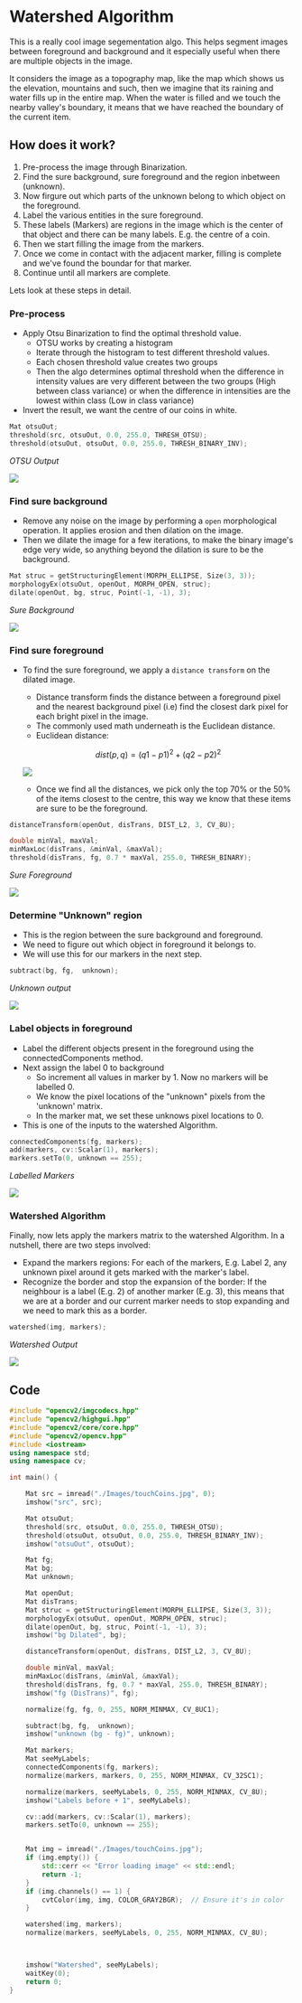 
# Watershed Algorithm

This is a really cool image segementation algo. This helps segment images between foreground and background and it especially useful when there are multiple objects in the image.

It considers the image as a topography map, like the map which shows us the elevation, mountains and such, then we imagine that its raining and water fills up in the entire map. When the water is filled and we touch the nearby valley's boundary, it means that we have reached the boundary of the current item.

## How does it work?

1. Pre-process the image through Binarization.
1. Find the sure background, sure foreground and the region inbetween (unknown).
1. Now firgure out which parts of the unknown belong to which object on the foreground.
1. Label the various entities in the sure foreground.
1. These labels (Markers) are regions in the image which is the center of that object and there can be many labels. E.g. the centre of a coin.
1. Then we start filling the image from the markers.
1. Once we come in contact with the adjacent marker, filling is complete and we've found the boundar for that marker.
1. Continue until all markers are complete.

Lets look at these steps in detail.

<Steps>

### Pre-process

- Apply Otsu Binarization to find the optimal threshold value.
  - OTSU works by creating a histogram
  - Iterate through the histogram to test different threshold values.
  - Each chosen threshold value creates two groups
  - Then the algo determines optimal threshold when
    the difference in intensity values are very different between the two groups (High between class variance) or when the difference in intensities are the lowest within class (Low in class variance)
- Invert the result, we want the centre of our coins in white.

```cpp
Mat otsuOut;
threshold(src, otsuOut, 0.0, 255.0, THRESH_OTSU);
threshold(otsuOut, otsuOut, 0.0, 255.0, THRESH_BINARY_INV);
```

_OTSU Output_

<Image src="/img/opencv/watershed/otsuOut.png" height={200} width={200} />

### Find sure background

- Remove any noise on the image by performing a `open` morphological operation. It applies erosion and then dilation on the image.
- Then we dilate the image for a few iterations, to make the binary image's edge very wide, so anything beyond the dilation is sure to be the background.

```cpp
Mat struc = getStructuringElement(MORPH_ELLIPSE, Size(3, 3));
morphologyEx(otsuOut, openOut, MORPH_OPEN, struc);
dilate(openOut, bg, struc, Point(-1, -1), 3);
```

_Sure Background_

<Image src="/img/opencv/watershed/SureBG.png" height={200} width={200} />

### Find sure foreground

- To find the sure foreground, we apply a `distance transform` on the dilated image.

  - Distance transform finds the distance between a foreground pixel and the nearest background pixel (i.e) find the closest dark pixel for each bright pixel in the image.
  - The commonly used math underneath is the Euclidean distance.
  - Euclidean distance:

  ```math
    dist(p,q) = (q1 - p1)^2 + (q2 - p2)^2
  ```

  <Image
    src="/img/opencv/watershed/euclideanDistance.jpg"
    height={200}
    width={200}
  />

  - Once we find all the distances, we pick only the top 70% or the 50% of the items closest to the centre, this way we know that these items are sure to be the foreground.

```cpp
distanceTransform(openOut, disTrans, DIST_L2, 3, CV_8U);

double minVal, maxVal;
minMaxLoc(disTrans, &minVal, &maxVal);
threshold(disTrans, fg, 0.7 * maxVal, 255.0, THRESH_BINARY);
```

_Sure Foreground_

<Image src="/img/opencv/watershed/Distrans.png" height={200} width={200} />

### Determine "Unknown" region

- This is the region between the sure background and foreground.
- We need to figure out which object in foreground it belongs to.
- We will use this for our markers in the next step.

```cpp
subtract(bg, fg,  unknown);
```

_Unknown output_

<Image src="/img/opencv/watershed/Unknown.png" height={200} width={200} />

### Label objects in foreground

- Label the different objects present in the foreground using the connectedComponents method.
- Next assign the label 0 to background
  - So increment all values in marker by 1. Now no markers will be labelled 0.
  - We know the pixel locations of the "unknown" pixels from the 'unknown' matrix.
  - In the marker mat, we set these unknows pixel locations to 0.
- This is one of the inputs to the watershed Algorithm.

```cpp
connectedComponents(fg, markers);
add(markers, cv::Scalar(1), markers);
markers.setTo(0, unknown == 255);
```

_Labelled Markers_

<Image src="/img/opencv/watershed/Markers.png" height={200} width={200} />

### Watershed Algorithm

Finally, now lets apply the markers matrix to the watershed Algorithm. In a nutshell, there are two steps involved:

- Expand the markers regions:
  For each of the markers, E.g. Label 2, any unknown pixel around it gets marked with the marker's label.
- Recognize the border and stop the expansion of the border:
  If the neighbour is a label (E.g. 2) of another marker (E.g. 3), this means that we are at a border and our current marker needs to stop expanding and we need to mark this as a border.

```cpp
watershed(img, markers);
```

_Watershed Output_

<Image src="/img/opencv/watershed/watershed.png" height={200} width={200} />

</Steps>

## Code

```cpp
#include "opencv2/imgcodecs.hpp"
#include "opencv2/highgui.hpp"
#include "opencv2/core/core.hpp"
#include "opencv2/opencv.hpp"
#include <iostream>
using namespace std;
using namespace cv;

int main() {

	Mat src = imread("./Images/touchCoins.jpg", 0);
	imshow("src", src);

	Mat otsuOut;
	threshold(src, otsuOut, 0.0, 255.0, THRESH_OTSU);
	threshold(otsuOut, otsuOut, 0.0, 255.0, THRESH_BINARY_INV);
	imshow("otsuOut", otsuOut);

	Mat fg;
	Mat bg;
	Mat unknown;

	Mat openOut;
	Mat disTrans;
	Mat struc = getStructuringElement(MORPH_ELLIPSE, Size(3, 3));
	morphologyEx(otsuOut, openOut, MORPH_OPEN, struc);
	dilate(openOut, bg, struc, Point(-1, -1), 3);
	imshow("bg Dilated", bg);

	distanceTransform(openOut, disTrans, DIST_L2, 3, CV_8U);

	double minVal, maxVal;
	minMaxLoc(disTrans, &minVal, &maxVal);
	threshold(disTrans, fg, 0.7 * maxVal, 255.0, THRESH_BINARY);
	imshow("fg (DisTrans)", fg);

	normalize(fg, fg, 0, 255, NORM_MINMAX, CV_8UC1);

	subtract(bg, fg,  unknown);
	imshow("unknown (bg - fg)", unknown);

	Mat markers;
	Mat seeMyLabels;
	connectedComponents(fg, markers);
	normalize(markers, markers, 0, 255, NORM_MINMAX, CV_32SC1);

	normalize(markers, seeMyLabels, 0, 255, NORM_MINMAX, CV_8U);
	imshow("Labels before + 1", seeMyLabels);

	cv::add(markers, cv::Scalar(1), markers);
	markers.setTo(0, unknown == 255);


	Mat img = imread("./Images/touchCoins.jpg");
	if (img.empty()) {
		std::cerr << "Error loading image" << std::endl;
		return -1;
	}
	if (img.channels() == 1) {
		cvtColor(img, img, COLOR_GRAY2BGR);  // Ensure it's in color
	}

	watershed(img, markers);
	normalize(markers, seeMyLabels, 0, 255, NORM_MINMAX, CV_8U);



	imshow("Watershed", seeMyLabels);
	waitKey(0);
	return 0;
}
```
